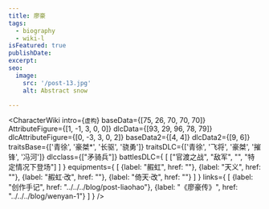 ```yaml
---
title: 廖豪
tags:
  - biography
  - wiki-l
isFeatured: true
publishDate:
excerpt:
seo:
  image:
    src: '/post-13.jpg'
    alt: Abstract snow

---
```



<CharacterWiki
  intro={`虚构`}
  baseData={[75, 26, 70, 70, 70]}
  AttributeFigure={[1, -1, 3, 0, 0]}
  dlcData={[93, 29, 96, 78, 79]}
  dlcAttributeFigure={[0, -3, 3, 0, 2]}
  baseData2={[4, 4]}
  dlcData2={[9, 6]}
  traitsBase={['青徐', '豪桀*', '长驱', '骁勇']}
  traitsDLC={['青徐', '飞将', '豪桀', '摧锋', '冯河']}
  dlcclass={["矛骑兵"]}
  battlesDLC={
    [
      ["官渡之战", "敌军", "", "特定情况下登场"]
    ]
  }
  equipments={
    [
      {label: "赮虹", href: ""},
      {label: "天义", href: ""},
      {label: "赮虹·改", href: ""},
      {label: "倚天·改", href: ""}
    ]
  }
  links={
    [
      {label: "创作手记", href: "../../../blog/post-liaohao"},
      {label: "《廖豪传》", href: "../../../blog/wenyan-1"}
    ]
  }
/>
